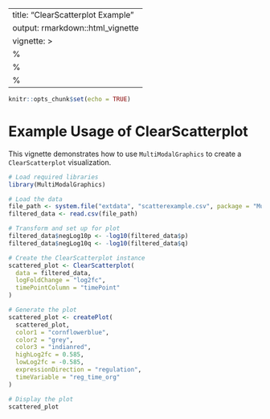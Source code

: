 
---
title: "ClearScatterplot Example"
output: rmarkdown::html_vignette
vignette: >
  %\VignetteIndexEntry{ClearScatterplot Example}
  %\VignetteEngine{knitr::rmarkdown}
  %\VignetteEncoding{UTF-8}
---

```r
knitr::opts_chunk$set(echo = TRUE)
```

# Example Usage of ClearScatterplot

This vignette demonstrates how to use `MultiModalGraphics` to create a `ClearScatterplot` visualization.

```r
# Load required libraries
library(MultiModalGraphics)

# Load the data
file_path <- system.file("extdata", "scatterexample.csv", package = "MultiModalGraphics")
filtered_data <- read.csv(file_path)

# Transform and set up for plot
filtered_data$negLog10p <- -log10(filtered_data$p)
filtered_data$negLog10q <- -log10(filtered_data$q)

# Create the ClearScatterplot instance
scattered_plot <- ClearScatterplot(
  data = filtered_data,
  logFoldChange = "log2fc",
  timePointColumn = "timePoint"
)

# Generate the plot
scattered_plot <- createPlot(
  scattered_plot,
  color1 = "cornflowerblue",
  color2 = "grey",
  color3 = "indianred",
  highLog2fc = 0.585,
  lowLog2fc = -0.585,
  expressionDirection = "regulation",
  timeVariable = "reg_time_org"
)

# Display the plot
scattered_plot
```
